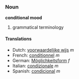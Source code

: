 ===Noun===
'''conditional mood'''

# grammatical terminology

====Translations====
*Dutch: [[voorwaardelijke wijs]] ''m''
*French: [[conditionnel]] ''m''
*German: [[Möglichkeitsform]] ''f''
*Italian: [[condizionale]] ''m''
*Spanish: [[condicional]] ''m''